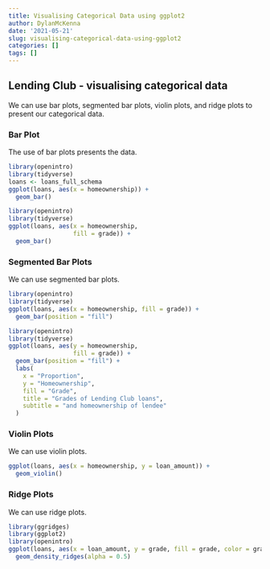 ```yaml
---
title: Visualising Categorical Data using ggplot2
author: DylanMcKenna
date: '2021-05-21'
slug: visualising-categorical-data-using-ggplot2
categories: []
tags: []
---
```




## Lending Club - visualising categorical data

We can use bar plots, segmented bar plots, violin plots, and ridge plots to present our categorical data.



### Bar Plot

The use of bar plots presents the data.


```r
library(openintro)
library(tidyverse)
loans <- loans_full_schema
ggplot(loans, aes(x = homeownership)) +
  geom_bar()

```


```r
library(openintro)
library(tidyverse)
ggplot(loans, aes(x = homeownership, 
                  fill = grade)) +
  geom_bar()
```


### Segmented Bar Plots

We can use segmented bar plots.


```r
library(openintro)
library(tidyverse)
ggplot(loans, aes(x = homeownership, fill = grade)) +
  geom_bar(position = "fill")
```


```r
library(openintro)
library(tidyverse)
ggplot(loans, aes(y = homeownership,
                  fill = grade)) +
  geom_bar(position = "fill") +
  labs(
    x = "Proportion",
    y = "Homeownership",
    fill = "Grade",
    title = "Grades of Lending Club loans",
    subtitle = "and homeownership of lendee"
  )
```

### Violin Plots

We can use violin plots.

```r
ggplot(loans, aes(x = homeownership, y = loan_amount)) +
  geom_violin()
```

### Ridge Plots

We can use ridge plots.

```r
library(ggridges)
library(ggplot2)
library(openintro)
ggplot(loans, aes(x = loan_amount, y = grade, fill = grade, color = grade)) + 
  geom_density_ridges(alpha = 0.5)
```


